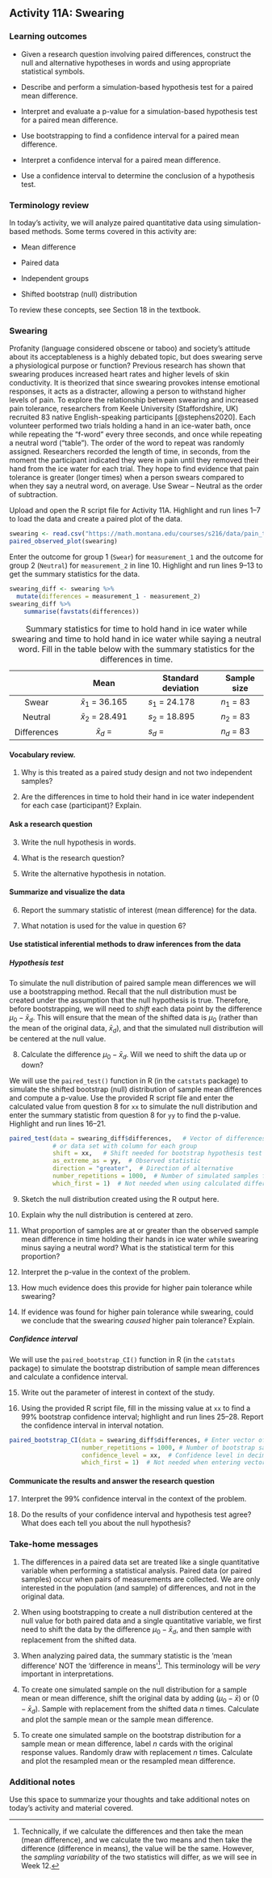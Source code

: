 ## Activity 11A:  Swearing

\setstretch{1}

### Learning outcomes

* Given a research question involving paired differences, construct the null and alternative hypotheses
  in words and using appropriate statistical symbols.
  
* Describe and perform a simulation-based hypothesis test for a paired mean difference.

* Interpret and evaluate a p-value for a simulation-based hypothesis test for a paired mean difference.

* Use bootstrapping to find a confidence interval for a paired mean difference.

* Interpret a confidence interval for a paired mean difference.

* Use a confidence interval to determine the conclusion of a hypothesis test.

### Terminology review

In today's activity, we will analyze paired quantitative data using simulation-based methods. Some terms covered in this activity are:

* Mean difference

* Paired data

* Independent groups

* Shifted bootstrap (null) distribution

To review these concepts, see Section 18 in the textbook.

### Swearing

Profanity (language considered obscene or taboo) and society's attitude about its acceptableness is a highly debated topic, but does swearing serve a physiological purpose or function? Previous research has shown that swearing produces increased heart rates and higher levels of skin conductivity. It is theorized that since swearing provokes intense emotional responses, it acts as a distracter, allowing a person to withstand higher levels of pain. To explore the relationship between swearing and increased pain tolerance, researchers from Keele University (Staffordshire, UK) recruited 83 native English-speaking participants [@stephens2020]. Each volunteer performed two trials holding a hand in an ice-water bath, once while repeating the “f-word” every three seconds, and once while repeating a neutral word (“table”). The order of the word to repeat was randomly assigned. Researchers recorded the length of time, in seconds, from the moment the participant indicated they were in pain until they removed their hand from the ice water for each trial. They hope to find evidence that pain tolerance is greater (longer times) when a person swears compared to when they say a neutral word, on average. Use Swear – Neutral as the order of subtraction.

Upload and open the R script file for Activity 11A. Highlight and run lines 1--7 to load the data and create a paired plot of the data. 

```r
swearing <- read.csv("https://math.montana.edu/courses/s216/data/pain_tolerance.csv")
paired_observed_plot(swearing)
```

Enter the outcome for group 1 (`Swear`) for `measurement_1` and the outcome for group 2 (`Neutral`) for `measurement_2` in line 10.  Highlight and run lines 9--13 to get the summary statistics for the data.

```r
swearing_diff <- swearing %>% 
  mutate(differences = measurement_1 - measurement_2)
swearing_diff %>% 
    summarise(favstats(differences))
```

    
Table: Summary statistics for time to hold hand in ice water while swearing and time to hold hand in ice water while saying a neutral word.  Fill in the table below with the summary statistics for the differences in time.

|               |         Mean         | Standard deviation | Sample size |
|:-------------:|:--------------------:|--------------------|-------------|
| Swear       | $\bar{x}_1$ = 36.165 | $s_1$ = 24.178    | $n_1$ = 83  |
| Neutral | $\bar{x}_2$ = 28.491 | $s_2$ = 18.895       | $n_2$ = 83  |
| Differences   | $\bar{x}_d$ =        | $s_d$ =      | $n_d$ = 83  |

#### Vocabulary review.  {-}

1.  Why is this treated as a paired study design and not two independent samples?

\vspace{.5in}

2. Are the differences in time to hold their hand in ice water independent for each case (participant)?  Explain.

\vspace{0.5in}

#### Ask a research question {-}

3. Write the null hypothesis in words.

\vspace{0.8in}

4. What is the research question?

\vspace{0.8in}

5. Write the alternative hypothesis in notation.

\vspace{0.3in}

#### Summarize and visualize the data  {-}

6. Report the summary statistic of interest (mean difference) for the data.  

\vspace{0.3in}

7. What notation is used for the value in question 6? 

\vspace{0.3in}


#### Use statistical inferential methods to draw inferences from the data {-}

##### Hypothesis test {-}
To simulate the null distribution of paired sample mean differences we will use a bootstrapping method.  Recall that the null distribution must be created under the assumption that the null hypothesis is true.  Therefore, before bootstrapping, we will need to *shift* each data point by the difference $\mu_0 - \bar{x}_d$.  This will ensure that the mean of the shifted data is $\mu_0$ (rather than the mean of the original data, $\bar{x}_d$), and that the simulated null distribution will be centered at the null value.  

8. Calculate the difference $\mu_0 - \bar{x}_d$.  Will we need to shift the data up or down?

\vspace{.7in}

We will use the `paired_test()` function in R (in the `catstats` package) to simulate the shifted bootstrap (null) distribution of sample mean differences and compute a p-value. Use the provided R script file and enter the calculated value from question 8 for `xx` to simulate the null distribution and enter the summary statistic from question 8 for `yy` to find the p-value.  Highlight and run lines 16--21.

```r
paired_test(data = swearing_diff$differences,   # Vector of differences 
            # or data set with column for each group
            shift = xx,   # Shift needed for bootstrap hypothesis test
            as_extreme_as = yy,  # Observed statistic
            direction = "greater",  # Direction of alternative
            number_repetitions = 1000,  # Number of simulated samples for null distribution
            which_first = 1)  # Not needed when using calculated differences
```
    
9. Sketch the null distribution created using the R output here.

\vspace{1.8in}

10. Explain why the null distribution is centered at zero. 
\vspace{.5in}


11. What proportion of samples are at or greater than the observed sample mean difference in time holding their hands in ice water while swearing minus saying a neutral word? What is the statistical term for this proportion?
\vspace{.3in}

12. Interpret the p-value in the context of the problem.
\vspace{.8in}

13. How much evidence does this provide for higher pain tolerance while swearing?
\vspace{.3in}

14. If evidence was found for higher pain tolerance while swearing, could we conclude that the swearing *caused* higher pain tolerance? Explain.
\vspace{.5in}

##### Confidence interval {-}
We will use the `paired_bootstrap_CI()` function in R (in the `catstats` package) to simulate the bootstrap distribution of sample mean differences and calculate a confidence interval. 

15. Write out the parameter of interest in context of the study.

\vspace{0.8in}


16. Using the provided R script file, fill in the missing value at `xx` to find a 99\% bootstrap confidence interval; highlight and run lines 25--28.  Report the confidence interval in interval notation.

```r
paired_bootstrap_CI(data = swearing_diff$differences, # Enter vector of differences
                    number_repetitions = 1000, # Number of bootstrap samples for CI
                    confidence_level = xx,  # Confidence level in decimal form
                    which_first = 1)  # Not needed when entering vector of differences
```

\vspace{.5in}


#### Communicate the results and answer the research question {-}

17. Interpret the 99\% confidence interval in the context of the problem.

\vspace{0.7in}


18. Do the results of your confidence interval and hypothesis test agree?  What does each tell you about the null hypothesis?

\vspace{.7in}


### Take-home messages

1.	The differences in a paired data set are treated like a single quantitative variable when performing a statistical analysis.  Paired data (or paired samples) occur when pairs of measurements are collected. We are only interested in the population (and sample) of differences, and not in the original data. 

2.  When using bootstrapping to create a null distribution centered at the null value for both paired data and a single quantitative variable, we first need to shift the data by the difference $\mu_0 - \bar{x}_d$, and then sample with replacement from the shifted data. 

3. When analyzing paired data, the summary statistic is the 'mean difference' NOT the 'difference in means'^[Technically, if we calculate the differences and then take the mean (mean difference), and we calculate the two means and then take the difference (difference in means), the value will be the same. However, the *sampling variability* of the two statistics will differ, as we will see in Week 12.].  This terminology will be *very* important in interpretations.

4. To create one simulated sample on the null distribution for a sample mean or mean difference, shift the original data by adding $(\mu_0 - \bar{x})$ or $(0 - \bar{x}_d)$. Sample with replacement from the shifted data $n$ times. Calculate and plot the sample mean or the sample mean difference.

5. To create one simulated sample on the bootstrap distribution for a sample mean or mean difference, label $n$ cards with the original response values.  Randomly draw with replacement $n$ times.  Calculate and plot the resampled mean or the resampled mean difference.

### Additional notes

Use this space to summarize your thoughts and take additional notes on today's activity and material covered.

\newpage